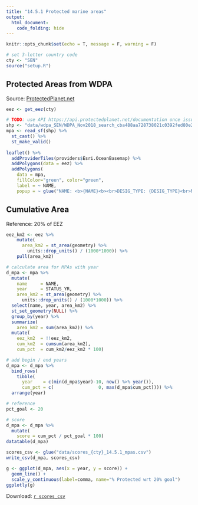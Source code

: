 ```yaml
---
title: "14.5.1 Protected marine areas"
output:
  html_document:
    code_folding: hide  
---
```


```r
knitr::opts_chunk$set(echo = T, message = F, warning = F)
```

```r
# set 3-letter country code
cty <- "SEN"
source("setup.R")
```

## Protected Areas from WDPA

Source: [ProtectedPlanet.net](https://www.protectedplanet.net)

```r
eez <- get_eez(cty)

# TODO: use API https://api.protectedplanet.net/documentation once issued token working
shp <- "data/wdpa_SEN/WDPA_Nov2018_search_cba488aa728738021c0392fed80e2aa4b1988f2df100259ef181699dd569dade-shapefile-polygons.shp"
mpa <- read_sf(shp) %>% 
  st_cast() %>% 
  st_make_valid()
  
leaflet() %>%
  addProviderTiles(providers$Esri.OceanBasemap) %>% 
  addPolygons(data = eez) %>% 
  addPolygons(
    data = mpa, 
    fillColor="green", color="green",
    label = ~ NAME, 
    popup = ~ glue("NAME: <b>{NAME}<b><br>DESIG_TYPE: {DESIG_TYPE}<br>NO_TAKE: {NO_TAKE}<br>STATUS_YR: {STATUS_YR}"))
```

## Cumulative Area

Reference: 20% of EEZ

```r
eez_km2 <- eez %>% 
    mutate(
      area_km2 = st_area(geometry) %>% 
        units::drop_units() / (1000*1000)) %>% 
    pull(area_km2)

# calculate area for MPAs with year
d_mpa <- mpa %>% 
  mutate(
    name     = NAME,
    year     = STATUS_YR,
    area_km2 = st_area(geometry) %>% 
      units::drop_units() / (1000*1000)) %>% 
  select(name, year, area_km2) %>% 
  st_set_geometry(NULL) %>% 
  group_by(year) %>% 
  summarize(
    area_km2 = sum(area_km2)) %>% 
  mutate(
    eez_km2  = !!eez_km2,
    cum_km2  = cumsum(area_km2),
    cum_pct  = cum_km2/eez_km2 * 100)

# add begin / end years
d_mpa <- d_mpa %>% 
  bind_rows(
    tibble(
      year    = c(min(d_mpa$year)-10, now() %>% year()),
      cum_pct = c(                 0, max(d_mpa$cum_pct)))) %>% 
  arrange(year)

# reference
pct_goal <- 20

# score
d_mpa <- d_mpa %>% 
  mutate(
    score = cum_pct / pct_goal * 100)
datatable(d_mpa)

scores_csv <- glue("data/scores_{cty}_14.5.1_mpas.csv")
write_csv(d_mpa, scores_csv)

g <- ggplot(d_mpa, aes(x = year, y = score)) +
  geom_line() +
  scale_y_continuous(label=comma, name="% Protected wrt 20% goal")
ggplotly(g)
```

Download: [`r scores_csv`](`r raw_url`/`r scores_csv`)
